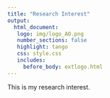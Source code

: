 ```yaml
---
title: "Research Interest"
output: 
  html_document:
   logo: img/logo_AO.png
   number_sections: false
   highlight: tango
   css: style.css
   includes:
     before_body: extlogo.html
---
```


This is my research interest.
